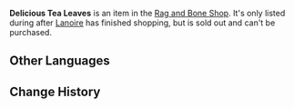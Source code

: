 {{Item Infobox
|id            = 	120563
|image         = Item Parcel.png
|type          = Quest Items
|quality       = 3
|description   = They have the mysterious effect of awakening the latent wisdom sleeping within. A unique flavor for a unique you!
|source1       = [[Rag and Bone Shop]]
}}
'''Delicious Tea Leaves''' is an item in the [[Rag and Bone Shop]]. It's only listed during {{Quest|Game of the Rich}} after [[Lanoire]] has finished shopping, but is sold out and can't be purchased.

==Other Languages==
{{Other Languages
|en      = Delicious Tea Leaves
|zhs     = 美味的茶叶
|zhs_rm  = 
|zht     = 美味的茶葉
|zht_rm  = 
|ja      = 香ばしい茶葉
|ja_rm   = Koubashii Chaba
|ko      = 맛있는 찻잎
|es      = Hojas de té deliciosas
|fr      = Délicieuses feuilles de thé
|ru      = Вкусные чайные листья
|th      = ใบชาแสนอร่อย
|th_rm   = 
|vi      = Lá Trà Ngon
|de      = Leckere Teeblätter
|id      = Daun Teh yang Nikmat
|pt      = Folhas de Chá Deliciosas
|tr      = Enfes Çay Yaprakları
|it      = Foglie di tè deliziose
}}

==Change History==
{{Change History|4.1}}
